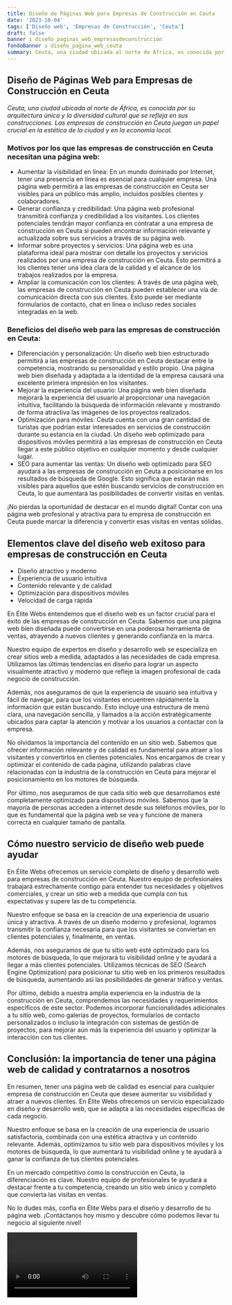 ```yaml
---
title: Diseño de Páginas Web para Empresas de Construcción en Ceuta
date: '2023-10-04'
tags: ['Diseño web', 'Empresas de Construcción', 'Ceuta']
draft: false
banner : diseño_paginas_web_empresasdeconstrucción
fondoBanner : diseño_pagina_web_ceuta
summary: Ceuta, una ciudad ubicada al norte de África, es conocida por su arquitectura única y la diversidad cultural que se refleja en sus construcciones. Las empresas de construcción en Ceuta juegan un papel crucial en la estética de la ciudad y en la economía local.
---
```


## Diseño de Páginas Web para Empresas de Construcción en Ceuta

*Ceuta, una ciudad ubicada al norte de África, es conocida por su arquitectura única y la diversidad cultural que se refleja en sus construcciones. Las empresas de construcción en Ceuta juegan un papel crucial en la estética de la ciudad y en la economía local.*

### Motivos por los que las empresas de construcción en Ceuta necesitan una página web:

- Aumentar la visibilidad en línea: En un mundo dominado por Internet, tener una presencia en línea es esencial para cualquier empresa. Una página web permitirá a las empresas de construcción en Ceuta ser visibles para un público más amplio, incluidos posibles clientes y colaboradores.
- Generar confianza y credibilidad: Una página web profesional transmitirá confianza y credibilidad a los visitantes. Los clientes potenciales tendrán mayor confianza en contratar a una empresa de construcción en Ceuta si pueden encontrar información relevante y actualizada sobre sus servicios a través de su página web.
- Informar sobre proyectos y servicios: Una página web es una plataforma ideal para mostrar con detalle los proyectos y servicios realizados por una empresa de construcción en Ceuta. Esto permitirá a los clientes tener una idea clara de la calidad y el alcance de los trabajos realizados por la empresa.
- Ampliar la comunicación con los clientes: A través de una página web, las empresas de construcción en Ceuta pueden establecer una vía de comunicación directa con sus clientes. Esto puede ser mediante formularios de contacto, chat en línea o incluso redes sociales integradas en la web.

### Beneficios del diseño web para las empresas de construcción en Ceuta:

- Diferenciación y personalización: Un diseño web bien estructurado permitirá a las empresas de construcción en Ceuta destacar entre la competencia, mostrando su personalidad y estilo propio. Una página web bien diseñada y adaptada a la identidad de la empresa causará una excelente primera impresión en los visitantes.
- Mejorar la experiencia del usuario: Una página web bien diseñada mejorará la experiencia del usuario al proporcionar una navegación intuitiva, facilitando la búsqueda de información relevante y mostrando de forma atractiva las imágenes de los proyectos realizados.
- Optimización para móviles: Ceuta cuenta con una gran cantidad de turistas que podrían estar interesados en servicios de construcción durante su estancia en la ciudad. Un diseño web optimizado para dispositivos móviles permitirá a las empresas de construcción en Ceuta llegar a este público objetivo en cualquier momento y desde cualquier lugar.
- SEO para aumentar las ventas: Un diseño web optimizado para SEO ayudará a las empresas de construcción en Ceuta a posicionarse en los resultados de búsqueda de Google. Esto significa que estarán más visibles para aquellos que estén buscando servicios de construcción en Ceuta, lo que aumentará las posibilidades de convertir visitas en ventas.

¡No pierdas la oportunidad de destacar en el mundo digital! Contar con una página web profesional y atractiva para tu empresa de construcción en Ceuta puede marcar la diferencia y convertir esas visitas en ventas sólidas.

<GifSeo />

<Cta />

## Elementos clave del diseño web exitoso para empresas de construcción en Ceuta

- Diseño atractivo y moderno
- Experiencia de usuario intuitiva
- Contenido relevante y de calidad
- Optimización para dispositivos móviles
- Velocidad de carga rápida

En Élite Webs entendemos que el diseño web es un factor crucial para el éxito de las empresas de construcción en Ceuta. Sabemos que una página web bien diseñada puede convertirse en una poderosa herramienta de ventas, atrayendo a nuevos clientes y generando confianza en la marca. 

Nuestro equipo de expertos en diseño y desarrollo web se especializa en crear sitios web a medida, adaptados a las necesidades de cada empresa. Utilizamos las últimas tendencias en diseño para lograr un aspecto visualmente atractivo y moderno que refleje la imagen profesional de cada negocio de construcción.

Además, nos aseguramos de que la experiencia de usuario sea intuitiva y fácil de navegar, para que los visitantes encuentren rápidamente la información que están buscando. Esto incluye una estructura de menú clara, una navegación sencilla, y llamados a la acción estratégicamente ubicados para captar la atención y motivar a los usuarios a contactar con la empresa.

No olvidamos la importancia del contenido en un sitio web. Sabemos que ofrecer información relevante y de calidad es fundamental para atraer a los visitantes y convertirlos en clientes potenciales. Nos encargamos de crear y optimizar el contenido de cada página, utilizando palabras clave relacionadas con la industria de la construcción en Ceuta para mejorar el posicionamiento en los motores de búsqueda.

Por último, nos aseguramos de que cada sitio web que desarrollamos esté completamente optimizado para dispositivos móviles. Sabemos que la mayoría de personas acceden a internet desde sus teléfonos móviles, por lo que es fundamental que la página web se vea y funcione de manera correcta en cualquier tamaño de pantalla.

## Cómo nuestro servicio de diseño web puede ayudar

En Élite Webs ofrecemos un servicio completo de diseño y desarrollo web para empresas de construcción en Ceuta. Nuestro equipo de profesionales trabajará estrechamente contigo para entender tus necesidades y objetivos comerciales, y crear un sitio web a medida que cumpla con tus expectativas y supere las de tu competencia.

Nuestro enfoque se basa en la creación de una experiencia de usuario única y atractiva. A través de un diseño moderno y profesional, logramos transmitir la confianza necesaria para que los visitantes se conviertan en clientes potenciales y, finalmente, en ventas.

Además, nos aseguramos de que tu sitio web esté optimizado para los motores de búsqueda, lo que mejorará tu visibilidad online y te ayudará a llegar a más clientes potenciales. Utilizamos técnicas de SEO (Search Engine Optimization) para posicionar tu sitio web en los primeros resultados de búsqueda, aumentando así las posibilidades de generar tráfico y ventas.

Por último, debido a nuestra amplia experiencia en la industria de la construcción en Ceuta, comprendemos las necesidades y requerimientos específicos de este sector. Podemos incorporar funcionalidades adicionales a tu sitio web, como galerías de proyectos, formularios de contacto personalizados o incluso la integración con sistemas de gestión de proyectos, para mejorar aún más la experiencia del usuario y optimizar la interacción con tus clientes.

## Conclusión: la importancia de tener una página web de calidad y contratarnos a nosotros

En resumen, tener una página web de calidad es esencial para cualquier empresa de construcción en Ceuta que desee aumentar su visibilidad y atraer a nuevos clientes. En Élite Webs ofrecemos un servicio especializado en diseño y desarrollo web, que se adapta a las necesidades específicas de cada negocio.

Nuestro enfoque se basa en la creación de una experiencia de usuario satisfactoria, combinada con una estética atractiva y un contenido relevante. Además, optimizamos tu sitio web para dispositivos móviles y los motores de búsqueda, lo que aumentará tu visibilidad online y te ayudará a ganar la confianza de tus clientes potenciales.

En un mercado competitivo como la construcción en Ceuta, la diferenciación es clave. Nuestro equipo de profesionales te ayudará a destacar frente a tu competencia, creando un sitio web único y completo que convierta las visitas en ventas.

No lo dudes más, confía en Élite Webs para el diseño y desarrollo de tu página web. ¡Contáctanos hoy mismo y descubre cómo podemos llevar tu negocio al siguiente nivel!

<Video />

<CtaBot job='Empresas de Construcción' city='Ceuta'/>

<Gmaps query='Ceuta+españa+maps' />
